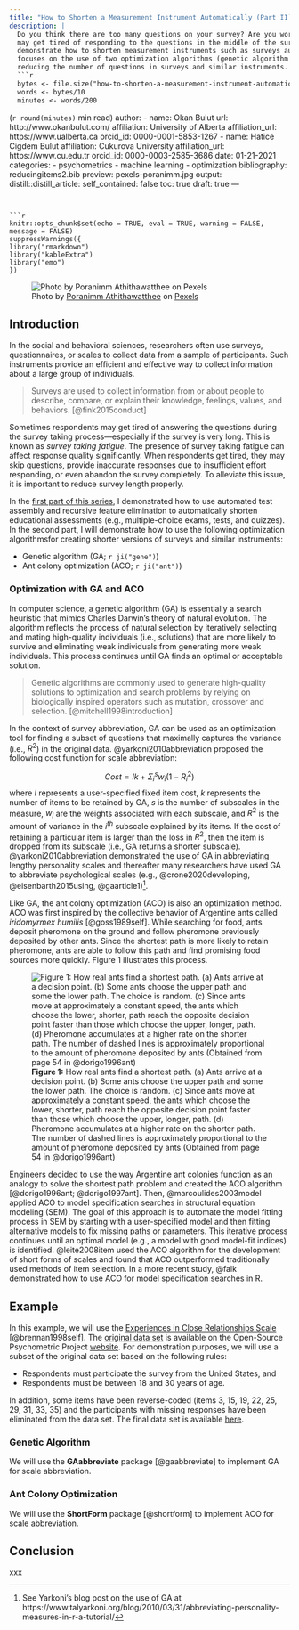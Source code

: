```yaml
---
title: "How to Shorten a Measurement Instrument Automatically (Part II)"
description: |
  Do you think there are too many questions on your survey? Are you worried that participants 
  may get tired of responding to the questions in the middle of the survey? In this two-part series, I 
  demonstrate how to shorten measurement instruments such as surveys automatically in R. The second part 
  focuses on the use of two optimization algorithms (genetic algorithm and ant colony optimization) for
  reducing the number of questions in surveys and similar instruments.
  ```r
  bytes <- file.size("how-to-shorten-a-measurement-instrument-automatically-part-ii.Rmd")
  words <- bytes/10
  minutes <- words/200
  ``` 
  (`r round(minutes)` min read)
author:
  - name: Okan Bulut
    url: http://www.okanbulut.com/
    affiliation: University of Alberta
    affiliation_url: https://www.ualberta.ca
    orcid_id: 0000-0001-5853-1267
  - name: Hatice Cigdem Bulut
    affiliation: Cukurova University
    affiliation_url: https://www.cu.edu.tr
    orcid_id: 0000-0003-2585-3686
date: 01-21-2021
categories:
  - psychometrics
  - machine learning
  - optimization
bibliography: reducingitems2.bib
preview: pexels-poranimm.jpg
output:
  distill::distill_article:
    self_contained: false
    toc: true
draft: true
---
```


```r
knitr::opts_chunk$set(echo = TRUE, eval = TRUE, warning = FALSE, message = FALSE)
suppressWarnings({
library("rmarkdown")
library("kableExtra")
library("emo")
})
```

![Photo by [Poranimm Athithawatthee](https://www.pexels.com/@poranimm-athithawatthee-284222) on [Pexels](https://www.pexels.com/)](pexels-poranimm.jpg)

## Introduction

In the social and behavioral sciences, researchers often use surveys, questionnaires, or scales to collect data from a sample of participants. Such instruments provide an efficient and effective way to collect information about a large group of individuals.

> Surveys are used to collect information from or about people to describe, compare, or
explain their knowledge, feelings, values, and behaviors. [@fink2015conduct]

Sometimes respondents may get tired of answering the questions during the survey taking process---especially if the survey is very long. This is known as *survey taking fatigue*. The presence of survey taking fatigue can affect response quality significantly. When respondents get tired, they may skip questions, provide inaccurate responses due to insufficient effort responding, or even abandon the survey completely. To alleviate this issue, it is important to reduce survey length properly.

In the [first part of this series](https://okan.cloud/posts/2021-01-04-how-to-shorten-a-measurement-instrument-automatically-part-i/), I demonstrated how to use automated test assembly and recursive feature elimination to automatically shorten educational assessments (e.g., multiple-choice exams, tests, and quizzes). In the second part, I will demonstrate how to use the following optimization algorithmsfor creating shorter versions of surveys and similar instruments:

* Genetic algorithm (GA; `r ji("gene")`)
* Ant colony optimization (ACO; `r ji("ant")`)

### Optimization with GA and ACO

In computer science, a genetic algorithm (GA) is essentially a search heuristic that mimics Charles Darwin’s theory of natural evolution. The algorithm reflects the process of natural selection by iteratively selecting and mating high-quality individuals (i.e., solutions) that are more likely to survive and eliminating weak individuals from generating more weak individuals. This process continues until GA finds an optimal or acceptable solution.

> Genetic algorithms are commonly used to generate high-quality solutions to optimization and search problems by relying on biologically inspired operators such as mutation, crossover and selection. [@mitchell1998introduction]

In the context of survey abbreviation, GA can be used as an optimization tool for finding a subset of questions that maximally captures the variance (i.e., $R^2$) in the original data. @yarkoni2010abbreviation proposed the following cost function for scale abbreviation:

$$Cost = Ik + \Sigma^s_i w_i(1-R^2_i)$$
where $I$ represents a user-specified fixed item cost, $k$ represents the number of items to be retained by GA, $s$ is the number of subscales in the measure, $w_i$ are the weights associated with each subscale, and $R^2$ is the amount of variance in the $i^{th}$ subscale explained by its items. If the cost of retaining a particular item is larger than the loss in $R^2$, then the item is dropped from its subscale (i.e., GA returns a shorter subscale). @yarkoni2010abbreviation demonstrated the use of GA in abbreviating lengthy personality scales and thereafter many researchers have used GA to abbreviate psychological scales (e.g., @crone2020developing, @eisenbarth2015using, @gaarticle1)^[See Yarkoni's blog post on the use of GA at https://www.talyarkoni.org/blog/2010/03/31/abbreviating-personality-measures-in-r-a-tutorial/]. 

Like GA, the ant colony optimization (ACO) is also an optimization method. ACO was first inspired by the collective behavior of Argentine ants called *iridomyrmex humilis* [@goss1989self]. While searching for food, ants deposit pheromone on the ground and follow pheromone previously deposited by other ants. Since the shortest path is more likely to retain pheromone, ants are able to follow this path and find promising food sources more quickly. Figure 1 illustrates this process. 

![**Figure 1:** How real ants find a shortest path. (a) Ants arrive at a decision point. (b) Some ants choose the upper path and some the lower path. The choice is random. (c) Since ants move at approximately a constant speed, the ants which choose the lower, shorter, path reach the opposite decision point faster than those which choose the upper, longer, path. (d) Pheromone accumulates at a higher rate on the shorter path. The number of dashed lines is approximately proportional to the amount of pheromone deposited by ants (Obtained from page 54 in @dorigo1996ant)](aco.png)

Engineers decided to use the way Argentine ant colonies function as an analogy to solve the shortest path problem and created the ACO algorithm [@dorigo1996ant; @dorigo1997ant]. Then, @marcoulides2003model applied ACO to model specification searches in structural equation modeling (SEM). The goal of this approach is to automate the model fitting process in SEM by starting with a user-specified model and then fitting alternative models to fix missing paths or parameters. This iterative process continues until an optimal model (e.g., a model with good model-fit indices) is identified. @leite2008item used the ACO algorithm for the development of short forms of scales and found that ACO outperformed traditionally used methods of item selection. In a more recent study, @falk demonstrated how to use ACO for model specification searches in R. 


## Example

In this example, we will use the [Experiences in Close Relationships Scale](http://labs.psychology.illinois.edu/~rcfraley/measures/brennan.html) [@brennan1998self]. The [original data set](http://openpsychometrics.org/_rawdata/ECR-data-1March2018.zip) is available on the Open-Source Psychometric Project [website](https://openpsychometrics.org/). For demonstration purposes, we will use a subset of the original data set based on the following rules: 

* Respondents must participate the survey from the United States, and
* Respondents must be between 18 and 30 years of age. 

In addition, some items have been reverse-coded (items 3, 15, 19, 22, 25, 29, 31, 33, 35) and the participants with missing responses have been eliminated from the data set. The final data set is available [here](https://raw.githubusercontent.com/okanbulut/tds/main/scale_abbreviation/ecr_data.csv). 


### Genetic Algorithm 

We will use the **GAabbreviate** package [@gaabbreviate] to implement GA for scale abbreviation. 

### Ant Colony Optimization

We will use the **ShortForm** package [@shortform] to implement ACO for scale abbreviation. 


## Conclusion

xxx

















